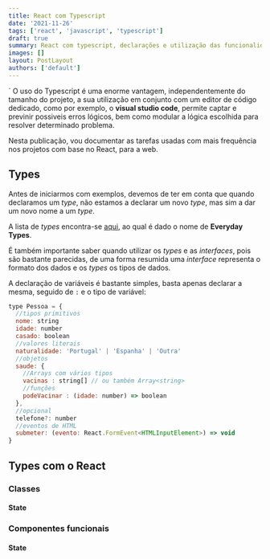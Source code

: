 ```yaml
---
title: React com Typescript
date: '2021-11-26'
tags: ['react', 'javascript', 'typescript']
draft: true
summary: React com typescript, declarações e utilização das funcionalidades mais usadas.
images: []
layout: PostLayout
authors: ['default']
---
```


´
O uso do Typescript é uma enorme vantagem, independentemente do tamanho do projeto, a sua utilização em conjunto com um editor de código dedicado,
como por exemplo, o **visual studio code**, permite captar e previnir possiveis erros lógicos, bem como modular a lógica escolhida para resolver determinado problema.

Nesta publicação, vou documentar as tarefas usadas com mais frequência nos projetos com base no React, para a web.

<TOCInline toc={props.toc} asDisclosure />

## Types

Antes de iniciarmos com exemplos, devemos de ter em conta que quando declaramos um _type_, não estamos a declarar um novo _type_, mas sim a dar um novo nome a um _type_.

A lista de _types_ encontra-se [aqui](https://www.typescriptlang.org/docs/handbook/2/everyday-types.html), ao qual é dado o nome de **Everyday Types**.

É também importante saber quando utilizar os _types_ e as _interfaces_, pois são bastante parecidas, de uma forma resumida uma _interface_ representa
o formato dos dados e os _types_ os tipos de dados.

A declaração de variáveis é bastante simples, basta apenas declarar a mesma, seguido de `:` e o tipo de variável:

```javascript
type Pessoa = {
  //tipos primitivos
  nome: string
  idade: number
  casado: boolean
  //valores literais
  naturalidade: 'Portugal' | 'Espanha' | 'Outra'
  //objetos
  saude: {
    //Arrays com vários tipos
    vacinas : string[] // ou também Array<string>
    //funções
    podeVacinar : (idade: number) => boolean
  },
  //opcional
  telefone?: number
  //eventos de HTML
  submeter: (evento: React.FormEvent<HTMLInputElement>) => void
}
```

## Types com o React

### Classes

#### State

### Componentes funcionais

#### State